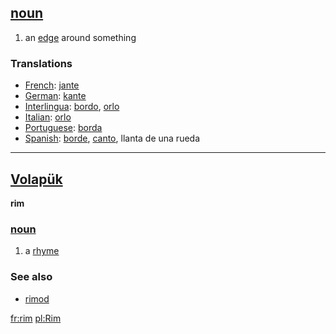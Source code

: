 == [[noun]] == 
# an [[edge]] around something
=== Translations === 
*[[French]]: [[jante]] 
*[[German]]: [[kante]] 
*[[Interlingua]]: [[bordo]], [[orlo]] 
*[[Italian]]: [[orlo]] 
*[[Portuguese]]: [[borda]] 
*[[Spanish]]: [[borde]], [[canto]], llanta de una rueda 

----

== [[Volapük]] ==
'''rim''' 
=== [[noun]] === 
# a [[rhyme]]

=== See also === 
* [[rimod]]

[[fr:rim]]
[[pl:Rim]]